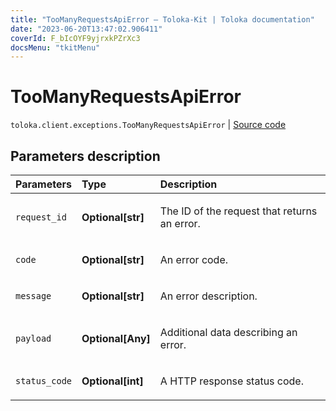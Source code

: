 ```yaml
---
title: "TooManyRequestsApiError — Toloka-Kit | Toloka documentation"
date: "2023-06-20T13:47:02.906411"
coverId: F_bIcOYF9yjrxkPZrXc3
docsMenu: "tkitMenu"
---
```


# TooManyRequestsApiError

`toloka.client.exceptions.TooManyRequestsApiError` | [Source code](https://github.com/Toloka/toloka-kit/blob/v1.2.0/src/client/exceptions.py#L140)

## Parameters description

| Parameters | Type | Description |
| :----------| :----| :-----------|
`request_id`|**Optional\[str\]**|<p>The ID of the request that returns an error.</p>
`code`|**Optional\[str\]**|<p>An error code.</p>
`message`|**Optional\[str\]**|<p>An error description.</p>
`payload`|**Optional\[Any\]**|<p>Additional data describing an error.</p>
`status_code`|**Optional\[int\]**|<p>A HTTP response status code.</p>
